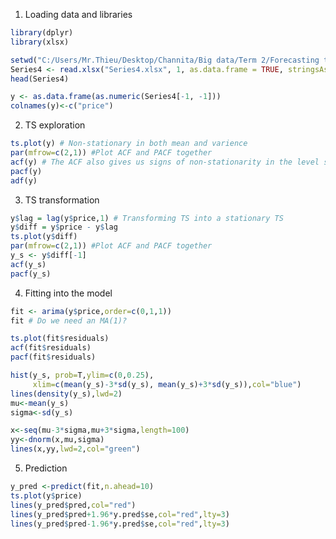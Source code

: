 1. Loading data and libraries
```r
library(dplyr)
library(xlsx)

setwd("C:/Users/Mr.Thieu/Desktop/Channita/Big data/Term 2/Forecasting time series")
Series4 <- read.xlsx("Series4.xlsx", 1, as.data.frame = TRUE, stringsAsFactors = FALSE)
head(Series4)

y <- as.data.frame(as.numeric(Series4[-1, -1]))
colnames(y)<-c("price")

```

2. TS exploration 
```r
ts.plot(y) # Non-stationary in both mean and varience
par(mfrow=c(2,1)) #Plot ACF and PACF together
acf(y) # The ACF also gives us signs of non-stationarity in the level since it decays very slowly towards zero
pacf(y) 
adf(y)
```

3. TS transformation

```r

y$lag = lag(y$price,1) # Transforming TS into a stationary TS
y$diff = y$price - y$lag
ts.plot(y$diff)
par(mfrow=c(2,1)) #Plot ACF and PACF together
y_s <- y$diff[-1]
acf(y_s) 
pacf(y_s)
```

4. Fitting into the model

```r
fit <- arima(y$price,order=c(0,1,1)) 
fit # Do we need an MA(1)? 

ts.plot(fit$residuals)
acf(fit$residuals) 
pacf(fit$residuals)

hist(y_s, prob=T,ylim=c(0,0.25),
     xlim=c(mean(y_s)-3*sd(y_s), mean(y_s)+3*sd(y_s)),col="blue")                                
lines(density(y_s),lwd=2)
mu<-mean(y_s)
sigma<-sd(y_s)

x<-seq(mu-3*sigma,mu+3*sigma,length=100)
yy<-dnorm(x,mu,sigma)
lines(x,yy,lwd=2,col="green")
```

5. Prediction

```r
y_pred <-predict(fit,n.ahead=10)
ts.plot(y$price)
lines(y_pred$pred,col="red")
lines(y_pred$pred+1.96*y.pred$se,col="red",lty=3)
lines(y_pred$pred-1.96*y.pred$se,col="red",lty=3)
```
